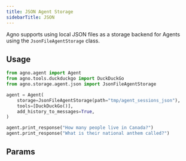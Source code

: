 ```yaml
---
title: JSON Agent Storage
sidebarTitle: JSON
---
```


Agno supports using local JSON files as a storage backend for Agents using the `JsonFileAgentStorage` class.

## Usage


```python storage.py
from agno.agent import Agent
from agno.tools.duckduckgo import DuckDuckGo
from agno.storage.agent.json import JsonFileAgentStorage

agent = Agent(
    storage=JsonFileAgentStorage(path="tmp/agent_sessions_json"),
    tools=[DuckDuckGo()],
    add_history_to_messages=True,
)

agent.print_response("How many people live in Canada?")
agent.print_response("What is their national anthem called?")
```

## Params

<Snippet file="storage-json-params.mdx" />
